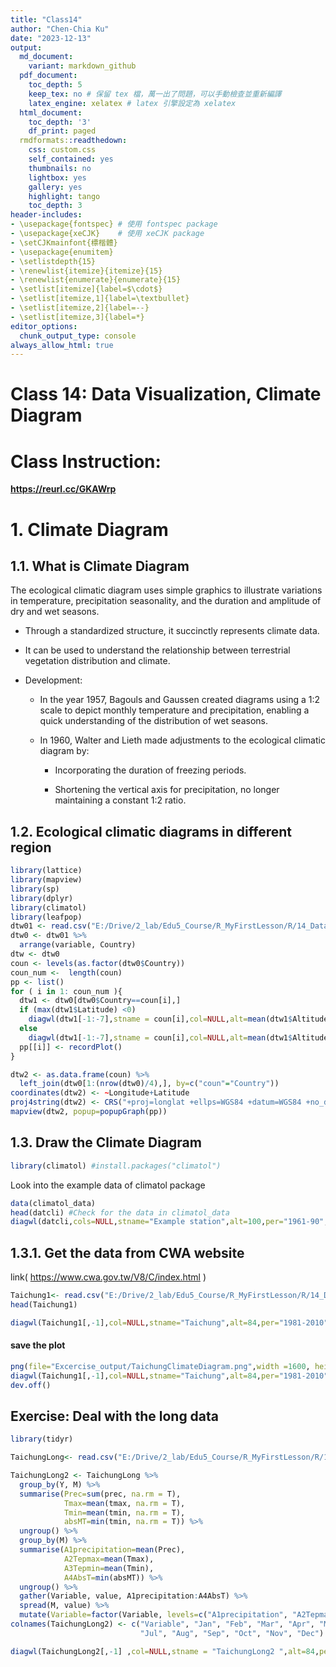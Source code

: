 ```yaml
---
title: "Class14"
author: "Chen-Chia Ku"
date: "2023-12-13"
output:
  md_document:
    variant: markdown_github
  pdf_document:
    toc_depth: 5
    keep_tex: no # 保留 tex 檔，萬一出了問題，可以手動檢查並重新編譯
    latex_engine: xelatex # latex 引擎設定為 xelatex
  html_document:
    toc_depth: '3'
    df_print: paged
  rmdformats::readthedown:
    css: custom.css
    self_contained: yes
    thumbnails: no
    lightbox: yes
    gallery: yes
    highlight: tango
    toc_depth: 3
header-includes:
- \usepackage{fontspec} # 使用 fontspec package
- \usepackage{xeCJK}    # 使用 xeCJK package
- \setCJKmainfont{標楷體}
- \usepackage{enumitem}
- \setlistdepth{15}
- \renewlist{itemize}{itemize}{15}
- \renewlist{enumerate}{enumerate}{15}
- \setlist[itemize]{label=$\cdot$}
- \setlist[itemize,1]{label=\textbullet}
- \setlist[itemize,2]{label=--}
- \setlist[itemize,3]{label=*}
editor_options:
  chunk_output_type: console
always_allow_html: true
---
```

# **Class 14: Data Visualization, Climate Diagram**

# Class Instruction:

[**https://reurl.cc/GKAWrp**](https://reurl.cc/GKAWrp)


# 1. Climate Diagram

## 1.1. What is Climate Diagram

The ecological climatic diagram uses simple graphics to illustrate variations in temperature, precipitation seasonality, and the duration and amplitude of dry and wet seasons.

-   Through a standardized structure, it succinctly represents climate data.

-   It can be used to understand the relationship between terrestrial vegetation distribution and climate.

-   Development:

    -   In the year 1957, Bagouls and Gaussen created diagrams using a 1:2 scale to depict monthly temperature and precipitation, enabling a quick understanding of the distribution of wet seasons.

    -   In 1960, Walter and Lieth made adjustments to the ecological climatic diagram by:

        -   Incorporating the duration of freezing periods.

        -   Shortening the vertical axis for precipitation, no longer maintaining a constant 1:2 ratio.

## **1.2. Ecological climatic diagrams in different region**

```r
library(lattice)
library(mapview)
library(sp)
library(dplyr)
library(climatol)
library(leafpop)
dtw01 <- read.csv("E:/Drive/2_lab/Edu5_Course/R_MyFirstLesson/R/14_DataVisualize_ClimateDiagram/Attachment/World.csv", fileEncoding = "big5")
dtw0 <- dtw01 %>%
  arrange(variable, Country)
dtw <- dtw0
coun <- levels(as.factor(dtw0$Country))
coun_num <-  length(coun)
pp <- list()
for ( i in 1: coun_num ){
  dtw1 <- dtw0[dtw0$Country==coun[i],]
  if (max(dtw1$Latitude) <0)
    diagwl(dtw1[-1:-7],stname = coun[i],col=NULL,alt=mean(dtw1$Altitude),per=paste(dtw1$start,dtw1$end, sep="-"),mlab="en", shem=TRUE)
  else
    diagwl(dtw1[-1:-7],stname = coun[i],col=NULL,alt=mean(dtw1$Altitude),per=paste(dtw1$start,dtw1$end, sep="-"),mlab="en", shem=FALSE)
  pp[[i]] <- recordPlot()
} 

```

```r

dtw2 <- as.data.frame(coun) %>%
  left_join(dtw0[1:(nrow(dtw0)/4),], by=c("coun"="Country"))
coordinates(dtw2) <- ~Longitude+Latitude
proj4string(dtw2) <- CRS("+proj=longlat +ellps=WGS84 +datum=WGS84 +no_defs")
mapview(dtw2, popup=popupGraph(pp))

```

## 1.3. Draw the Climate Diagram

```r
library(climatol) #install.packages("climatol")
```

Look into the example data of climatol package

```r
data(climatol_data)
head(datcli) #Check for the data in climatol_data
diagwl(datcli,cols=NULL,stname="Example station",alt=100,per="1961-90",mlab="en")
```

## 1.3.1. Get the data from CWA website

link( <https://www.cwa.gov.tw/V8/C/index.html> )

```r
Taichung1<- read.csv("E:/Drive/2_lab/Edu5_Course/R_MyFirstLesson/R/14_DataVisualize_ClimateDiagram/Attachment/TaichungClimatdt.csv")
head(Taichung1)
```

```r
diagwl(Taichung1[,-1],col=NULL,stname="Taichung",alt=84,per="1981-2010",mlab="en", shem=FALSE)
```

#### save the plot

```r
png(file="Excercise_output/TaichungClimateDiagram.png",width =1600, height= 1800,res=300)
diagwl(Taichung1[,-1],col=NULL,stname="Taichung",alt=84,per="1981-2010",mlab="en", shem=FALSE)
dev.off()
```

## Exercise: Deal with the long data

```r
library(tidyr)

TaichungLong<- read.csv("E:/Drive/2_lab/Edu5_Course/R_MyFirstLesson/R/14_DataVisualize_ClimateDiagram/Attachment/Taichung2013_2023.csv")

TaichungLong2 <- TaichungLong %>%
  group_by(Y, M) %>%
  summarise(Prec=sum(prec, na.rm = T), 
            Tmax=mean(tmax, na.rm = T), 
            Tmin=mean(tmin, na.rm = T), 
            absMT=min(tmin, na.rm = T)) %>%
  ungroup() %>%
  group_by(M) %>%
  summarise(A1precipitation=mean(Prec), 
            A2Tepmax=mean(Tmax), 
            A3Tepmin=mean(Tmin), 
            A4AbsT=min(absMT)) %>%
  ungroup() %>%
  gather(Variable, value, A1precipitation:A4AbsT) %>%
  spread(M, value) %>%
  mutate(Variable=factor(Variable, levels=c("A1precipitation", "A2Tepmax", "A3Tepmin", "A4AbsT" )))
colnames(TaichungLong2) <- c("Variable", "Jan", "Feb", "Mar", "Apr", "May", "Jun", 
                             "Jul", "Aug", "Sep", "Oct", "Nov", "Dec")

diagwl(TaichungLong2[,-1] ,col=NULL,stname = "TaichungLong2 ",alt=84,per="2013-2023",mlab="en", shem=FALSE)

```
